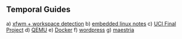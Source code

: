 == Temporal Guides ==

a) [[t_xfwm|xfwm + workspace detection]]
b) [[t_elinux|embedded linux notes]]
c) [[uci_finalproject|UCI Final Project]]
d) [[t_qemu|QEMU]]
e) [[t_docker|Docker]]
f) [[t_wordpress|wordpress]]
g) [[t_maestria|maestria]]
